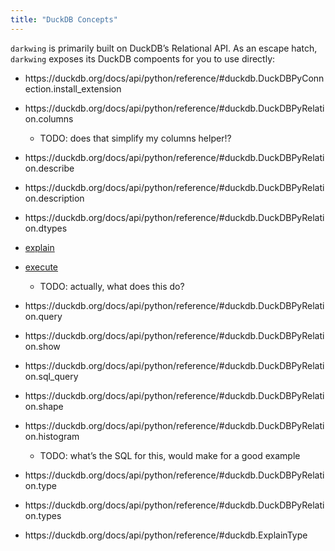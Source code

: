 ```yaml
---
title: "DuckDB Concepts"
---
```


`darkwing` is primarily built on DuckDB's Relational API.
As an escape hatch, `darkwing` exposes its DuckDB compoents for you to use directly:

- https://duckdb.org/docs/api/python/reference/#duckdb.DuckDBPyConnection.install_extension

- https://duckdb.org/docs/api/python/reference/#duckdb.DuckDBPyRelation.columns
    - TODO: does that simplify my columns helper!?
- https://duckdb.org/docs/api/python/reference/#duckdb.DuckDBPyRelation.describe
- https://duckdb.org/docs/api/python/reference/#duckdb.DuckDBPyRelation.description
- https://duckdb.org/docs/api/python/reference/#duckdb.DuckDBPyRelation.dtypes
- [explain](https://duckdb.org/docs/api/python/reference/#duckdb.DuckDBPyRelation.explain)
- [execute](https://duckdb.org/docs/api/python/reference/#duckdb.DuckDBPyRelation.execute)
    - TODO: actually, what does this do?
- https://duckdb.org/docs/api/python/reference/#duckdb.DuckDBPyRelation.query
- https://duckdb.org/docs/api/python/reference/#duckdb.DuckDBPyRelation.show
- https://duckdb.org/docs/api/python/reference/#duckdb.DuckDBPyRelation.sql_query
- https://duckdb.org/docs/api/python/reference/#duckdb.DuckDBPyRelation.shape
- https://duckdb.org/docs/api/python/reference/#duckdb.DuckDBPyRelation.histogram
    - TODO: what's the SQL for this, would make for a good example
- https://duckdb.org/docs/api/python/reference/#duckdb.DuckDBPyRelation.type
- https://duckdb.org/docs/api/python/reference/#duckdb.DuckDBPyRelation.types
- https://duckdb.org/docs/api/python/reference/#duckdb.ExplainType    
